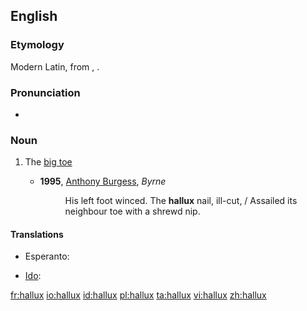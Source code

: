 ==English==

===Etymology===
Modern Latin, from {{etyl|la}} {{term|allus|lang=la}}, {{term|hallus|lang=la}}.

===Pronunciation===
* {{IPA|/ˈhæləks/}}

===Noun===
{{en-noun|halluces|pl2=halluxes}}

# {{anatomy}} The [[big toe]]
#* '''1995''', [[w:Anthony Burgess|Anthony Burgess]], ''Byrne''
#*: His left foot winced.  The '''hallux''' nail, ill-cut, / Assailed its neighbour toe with a shrewd nip.

====Translations====
{{trans-top|big toe}}
* Esperanto: {{t|eo|halukso|xs=Esperanto}}
{{trans-mid}}
* [[Ido]]: {{t+|io|haluxo|xs=Ido}}
{{trans-bottom}}

[[fr:hallux]]
[[io:hallux]]
[[id:hallux]]
[[pl:hallux]]
[[ta:hallux]]
[[vi:hallux]]
[[zh:hallux]]